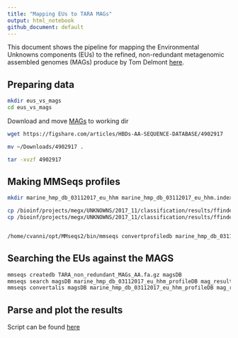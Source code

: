 ```yaml
---
title: "Mapping EUs to TARA MAGs"
output: html_notebook
github_document: default
---
```


This document shows the pipeline for mapping the Environmental Unknowns components (EUs) to the refined, non-redundant metagenomic assembled genomes (MAGs) produce by Tom Delmont [here](http://merenlab.org/data/2017_Delmont_et_al_HBDs/). 

## Preparing data
```bash
mkdir eus_vs_mags
cd eus_vs_mags
```

Download and move [MAGs](https://figshare.com/articles/HBDs-AA-SEQUENCE-DATABASE/4902917) to working dir
```bash
wget https://figshare.com/articles/HBDs-AA-SEQUENCE-DATABASE/4902917

mv ~/Downloads/4902917 .

tar -xvzf 4902917
```

## Making MMSeqs profiles
```bash
mkdir marine_hmp_db_03112017_eu_hhm marine_hmp_db_03112017_eu_hhm.index

cp /bioinf/projects/megx/UNKNOWNS/2017_11/classification/results/ffindex_data/marine_hmp_db_03112017_eu_hhm.ffdata marine_hmp_db_03112017_eu_hhm
cp /bioinf/projects/megx/UNKNOWNS/2017_11/classification/results/ffindex_data/marine_hmp_db_03112017_eu_hhm.ffindex marine_hmp_db_03112017_eu_hhm.index


/home/cvanni/opt/MMseqs2/bin/mmseqs convertprofiledb marine_hmp_db_03112017_eu_hhm/marine_hmp_db_03112017_eu_hhm.ffdata marine_hmp_db_03112017_eu_hhm_profileDB --threads 50
```

## Searching the EUs against the MAGS
```bash
mmseqs createdb TARA_non_redundant_MAGs_AA.fa.gz magsDB
mmseqs search magsDB marine_hmp_db_03112017_eu_hhm_profileDB mag_results tmp -c 0.8 --cov-mode 0 -e 1e-5 --threads 64
mmseqs convertalis magsDB marine_hmp_db_03112017_eu_hhm_profileDB mag_results mag_results.m8 --format-mode 2
```

## Parse and plot the results
Script can be found [here](https://github.com/genomewalker/matt_msc/blob/master/src/eu_mags_mapping/euvsmags_plotting.Rmd)
